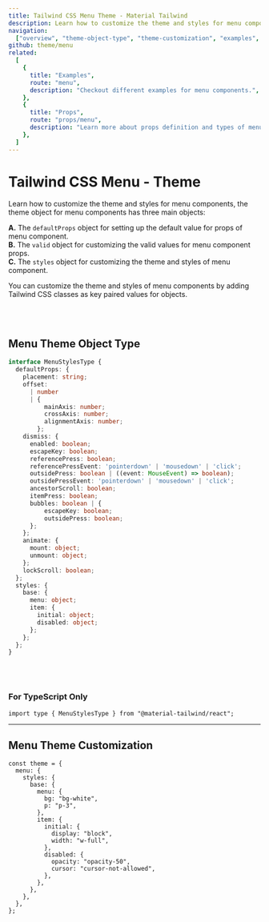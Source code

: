 ```yaml
---
title: Tailwind CSS Menu Theme - Material Tailwind
description: Learn how to customize the theme and styles for menu components.
navigation:
  ["overview", "theme-object-type", "theme-customization", "examples", "props"]
github: theme/menu
related:
  [
    {
      title: "Examples",
      route: "menu",
      description: "Checkout different examples for menu components.",
    },
    {
      title: "Props",
      route: "props/menu",
      description: "Learn more about props definition and types of menu components.",
    },
  ]
---
```


# Tailwind CSS Menu - Theme

<span id="overview" className="scroll-mt-48" />

Learn how to customize the theme and styles for menu components, the theme object for menu components has three main objects:

**A.** The <Code>defaultProps</Code> object for setting up the default value for props of menu component.<br />
**B.** The <Code>valid</Code> object for customizing the valid values for menu component props.<br />
**C.** The <Code>styles</Code> object for customizing the theme and styles of menu component.<br />

You can customize the theme and styles of menu components by adding Tailwind CSS classes as key paired values for objects.

<br />
<br />

## Menu Theme Object Type

<span id="theme-object-type" className="scroll-mt-48" />

```ts
interface MenuStylesType {
  defaultProps: {
    placement: string;
    offset:
      | number
      | {
          mainAxis: number;
          crossAxis: number;
          alignmentAxis: number;
        };
    dismiss: {
      enabled: boolean;
      escapeKey: boolean;
      referencePress: boolean;
      referencePressEvent: 'pointerdown' | 'mousedown' | 'click';
      outsidePress: boolean | ((event: MouseEvent) => boolean);
      outsidePressEvent: 'pointerdown' | 'mousedown' | 'click';
      ancestorScroll: boolean;
      itemPress: boolean;
      bubbles: boolean | {
          escapeKey: boolean;
          outsidePress: boolean;
      };
    };
    animate: {
      mount: object;
      unmount: object;
    };
    lockScroll: boolean;
  };
  styles: {
    base: {
      menu: object;
      item: {
        initial: object;
        disabled: object;
      };
    };
  };
}
```

<br />
<br />

### For TypeScript Only

```tsx
import type { MenuStylesType } from "@material-tailwind/react";
```

---

## Menu Theme Customization

<span id="theme-customization" className="scroll-mt-48" />

```tsx
const theme = {
  menu: {
    styles: {
      base: {
        menu: {
          bg: "bg-white",
          p: "p-3",
        },
        item: {
          initial: {
            display: "block",
            width: "w-full",
          },
          disabled: {
            opacity: "opacity-50",
            cursor: "cursor-not-allowed",
          },
        },
      },
    },
  },
};
```

<span id="examples" className="scroll-mt-48" />
<span id="props" className="scroll-mt-48" />
